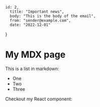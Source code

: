     id: 2,
      title: "Important news",
      body: "This is the body of the email",
      from: "sender@example.com",
      date: "2022-12-01"
}

<div class="text-white">

# My MDX page

This is a list in markdown:

- One
- Two
- Three

Checkout my React component:
</div>